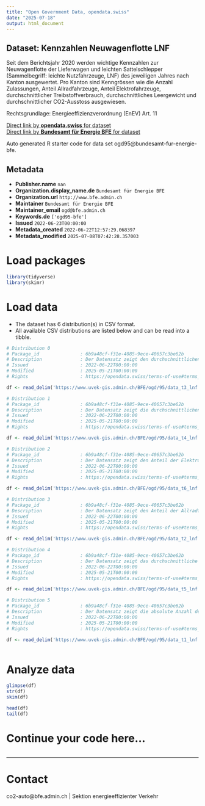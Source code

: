 ```yaml
---
title: "Open Government Data, opendata.swiss"
date: "2025-07-18"
output: html_document
---
```


## Dataset: Kennzahlen Neuwagenflotte LNF

Seit dem Berichtsjahr 2020 werden wichtige Kennzahlen zur Neuwagenflotte der Lieferwagen und leichten Sattelschlepper (Sammelbegriff: leichte Nutzfahrzeuge, LNF) des jeweiligen Jahres nach Kanton ausgewertet. Pro Kanton sind Kenngrössen wie die Anzahl Zulassungen, Anteil Allradfahrzeuge, Anteil Elektrofahrzeuge, durchschnittlicher Treibstoffverbrauch, durchschnittliches Leergewicht und durchschnittlicher CO2-Ausstoss ausgewiesen.

Rechtsgrundlage: Energieeffizienzverordnung (EnEV) Art. 11


[Direct link by **opendata.swiss** for dataset](https://opendata.swiss/de/dataset/kennzahlen-lieferwagen-und-leichte-sattelschlepper)<br>
[Direct link by **Bundesamt für Energie BFE** for dataset](https://www.bfe.admin.ch/bfe/de/home/versorgung/statistik-und-geodaten/kennzahlen-fahrzeuge.html)

Auto generated R starter code for data set ogd95@bundesamt-fur-energie-bfe.

## Metadata

- **Publisher.name** `nan`
- **Organization.display_name.de** `Bundesamt für Energie BFE`
- **Organization.url** `http://www.bfe.admin.ch`
- **Maintainer** `Bundesamt für Energie BFE`
- **Maintainer_email** `ogd@bfe.admin.ch`
- **Keywords.de** `['ogd95-bfe']`
- **Issued** `2022-06-23T00:00:00`
- **Metadata_created** `2022-06-22T12:57:29.068397`
- **Metadata_modified** `2025-07-08T07:42:28.357003`


# Load packages

```r

library(tidyverse)
library(skimr)

```

# Load data

-   The dataset has 6 distribution(s) in CSV format.
-   All available CSV distributions are listed below and can be read into a tibble.

```r

# Distribution 0
# Package_id               : 6b9a48cf-f31e-4085-9ece-40657c3be62b
# Description              : Der Datensatz zeigt den durchschnittlichen Treibstoffverbrauch bei den neuzugelassenen Lieferwagen und leichten Sattelschlepper (Sammelbegriff: leichte Nutzfahrzeuge, LNF) pro Jahr und Kanton. Die Datenreihe ist ab 2020 verfügbar. Nummerierung der Kantone gemäss BFS.
# Issued                   : 2022-06-22T00:00:00
# Modified                 : 2025-05-21T00:00:00
# Rights                   : https://opendata.swiss/terms-of-use#terms_by

df <- read_delim('https://www.uvek-gis.admin.ch/BFE/ogd/95/data_t3_lnf.csv')

# Distribution 1
# Package_id               : 6b9a48cf-f31e-4085-9ece-40657c3be62b
# Description              : Der Datensatz zeigt die durchschnittlichen CO2-Emissionen bei den neuzugelassenen Lieferwagen und leichten Sattelschlepper (Sammelbegriff: leichte Nutzfahrzeuge, LNF) pro Jahr und Kanton. Die Datenreihe ist ab 2020 verfügbar. Nummerierung der Kantone gemäss BFS.
# Issued                   : 2022-06-22T00:00:00
# Modified                 : 2025-05-21T00:00:00
# Rights                   : https://opendata.swiss/terms-of-use#terms_by

df <- read_delim('https://www.uvek-gis.admin.ch/BFE/ogd/95/data_t4_lnf.csv')

# Distribution 2
# Package_id               : 6b9a48cf-f31e-4085-9ece-40657c3be62b
# Description              : Der Datensatz zeigt den Anteil der Elektrofahrzeuge bei den neuzugelassenen Lieferwagen und leichten Sattelschlepper (Sammelbegriff: leichte Nutzfahrzeuge, LNF) pro Jahr und Kanton. Die Datenreihe ist ab 2020 verfügbar. Nummerierung der Kantone gemäss BFS.
# Issued                   : 2022-06-22T00:00:00
# Modified                 : 2025-05-21T00:00:00
# Rights                   : https://opendata.swiss/terms-of-use#terms_by

df <- read_delim('https://www.uvek-gis.admin.ch/BFE/ogd/95/data_t6_lnf.csv')

# Distribution 3
# Package_id               : 6b9a48cf-f31e-4085-9ece-40657c3be62b
# Description              : Der Datensatz zeigt den Anteil der Allradfahrzeuge bei den neuzugelassenen Lieferwagen und leichten Sattelschlepper (Sammelbegriff: leichte Nutzfahrzeuge, LNF) pro Jahr und Kanton. Die Datenreihe ist ab 2020 verfügbar. Nummerierung der Kantone gemäss BFS.
# Issued                   : 2022-06-22T00:00:00
# Modified                 : 2025-05-21T00:00:00
# Rights                   : https://opendata.swiss/terms-of-use#terms_by

df <- read_delim('https://www.uvek-gis.admin.ch/BFE/ogd/95/data_t2_lnf.csv')

# Distribution 4
# Package_id               : 6b9a48cf-f31e-4085-9ece-40657c3be62b
# Description              : Der Datensatz zeigt das durchschnittliche Leergewicht bei den neuzugelassenen Lieferwagen und leichten Sattelschlepper (Sammelbegriff: leichte Nutzfahrzeuge, LNF) pro Jahr und Kanton. Die Datenreihe ist ab 2020 verfügbar. Nummerierung der Kantone gemäss BFS.
# Issued                   : 2022-06-22T00:00:00
# Modified                 : 2025-05-21T00:00:00
# Rights                   : https://opendata.swiss/terms-of-use#terms_by

df <- read_delim('https://www.uvek-gis.admin.ch/BFE/ogd/95/data_t5_lnf.csv')

# Distribution 5
# Package_id               : 6b9a48cf-f31e-4085-9ece-40657c3be62b
# Description              : Der Datensatz zeigt die absolute Anzahl der Neuzulassungen bei den Lieferwagen und leichten Sattelschlepper (Sammelbegriff: leichte Nutzfahrzeuge, LNF) pro Jahr und Kanton. Die Datenreihe ist ab 2020 verfügbar. Nummerierung der Kantone gemäss BFS.
# Issued                   : 2022-06-22T00:00:00
# Modified                 : 2025-05-21T00:00:00
# Rights                   : https://opendata.swiss/terms-of-use#terms_by

df <- read_delim('https://www.uvek-gis.admin.ch/BFE/ogd/95/data_t1_lnf.csv')



```

# Analyze data

```r

glimpse(df)
str(df)
skim(df)

head(df)
tail(df)

```

# Continue your code here...

```r

```

------------------------------------------------------------------------

# Contact

co2-auto@bfe.admin.ch | Sektion energieeffizienter Verkehr
